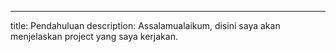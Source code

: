 ---
title: Pendahuluan
description: Assalamualaikum, disini saya akan menjelaskan project yang saya kerjakan.
